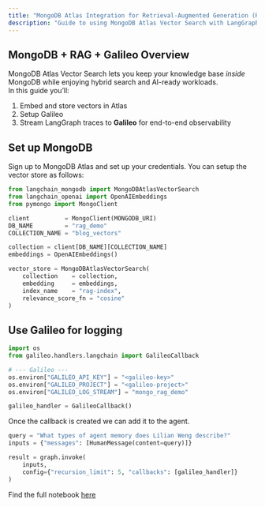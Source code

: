 ```yaml
---
title: "MongoDB Atlas Integration for Retrieval-Augmented Generation (RAG)"
description: "Guide to using MongoDB Atlas Vector Search with LangGraph agents logging to Galileo."
---
```


## MongoDB + RAG + Galileo Overview

MongoDB Atlas Vector Search lets you keep your knowledge base *inside* MongoDB while enjoying hybrid search and AI-ready workloads.  
In this guide you’ll:

1. Embed and store vectors in Atlas  
2. Setup Galileo
3. Stream LangGraph traces to **Galileo** for end-to-end observability  

## Set up MongoDB

Sign up to MongoDB Atlas and set up your credentials. You can setup the vector store as follows:

```python
from langchain_mongodb import MongoDBAtlasVectorSearch
from langchain_openai import OpenAIEmbeddings
from pymongo import MongoClient

client          = MongoClient(MONGODB_URI)
DB_NAME         = "rag_demo"
COLLECTION_NAME = "blog_vectors"

collection = client[DB_NAME][COLLECTION_NAME]
embeddings = OpenAIEmbeddings()

vector_store = MongoDBAtlasVectorSearch(
    collection    = collection,
    embedding     = embeddings,
    index_name    = "rag-index",
    relevance_score_fn = "cosine"
)
```

## Use Galileo for logging

```python
import os
from galileo.handlers.langchain import GalileoCallback

# --- Galileo ---
os.environ["GALILEO_API_KEY"] = "<galileo-key>"
os.environ["GALILEO_PROJECT"] = "<galileo-project>"
os.environ["GALILEO_LOG_STREAM"] = "mongo_rag_demo"

galileo_handler = GalileoCallback() 
```

Once the callback is created we can add it to the agent.

```python
query = "What types of agent memory does Lilian Weng describe?"
inputs = {"messages": [HumanMessage(content=query)]}

result = graph.invoke(
    inputs,
    config={"recursion_limit": 5, "callbacks": [galileo_handler]}
)
```


Find the full notebook [here](https://colab.research.google.com/github/rungalileo/examples/blob/main/examples/RAG/logstreams/Galileo_LangGraph_Agent_with_MongoDB_Atlas_Vector_Search_for_RAG.ipynb)